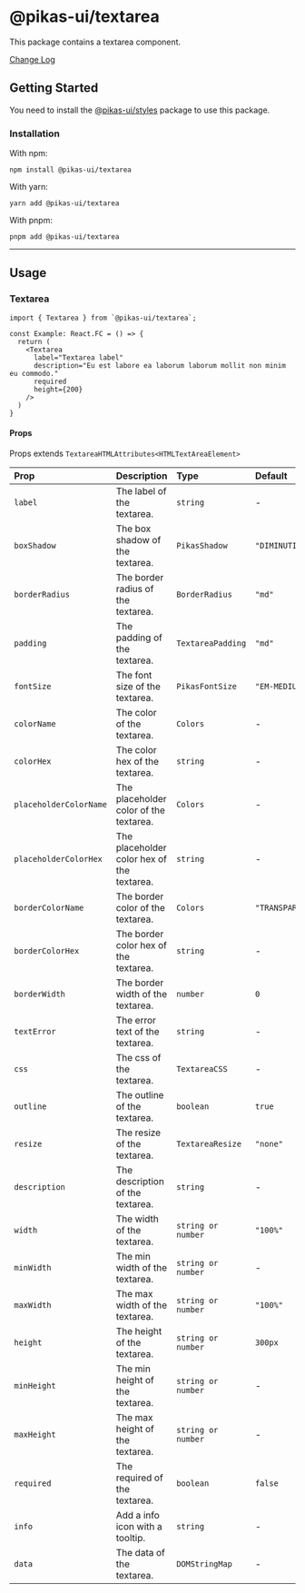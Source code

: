 

<NextSeo title="Textarea" />

# @pikas-ui/textarea

This package contains a textarea component.

<a href="https://github.com/Achaak/pikas/blob/main/packages/ui/textarea/CHANGELOG.md">
  Change Log
</a>

## Getting Started

You need to install the <a href={stylesLink}>@pikas-ui/styles</a> package to use this package.

### Installation

With npm:

```
npm install @pikas-ui/textarea
```

With yarn:

```
yarn add @pikas-ui/textarea
```

With pnpm:

```
pnpm add @pikas-ui/textarea
```

---

## Usage

### Textarea

<TextareaExample />

```tsx
import { Textarea } from `@pikas-ui/textarea`;

const Example: React.FC = () => {
  return (
    <Textarea
      label="Textarea label"
      description="Eu est labore ea laborum laborum mollit non minim eu commodo."
      required
      height={200}
    />
  )
}
```



#### Props

Props extends `TextareaHTMLAttributes<HTMLTextAreaElement>`

| Prop                  | Description                                | Type               | Default          |
| :-------------------- | :----------------------------------------- | :----------------- | :--------------- |
| `label`               | The label of the textarea.                 | `string`           | -                |
| `boxShadow`           | The box shadow of the textarea.            | `PikasShadow`      | `"DIMINUTION_1"` |
| `borderRadius`        | The border radius of the textarea.         | `BorderRadius`     | `"md"`           |
| `padding`             | The padding of the textarea.               | `TextareaPadding`  | `"md"`           |
| `fontSize`            | The font size of the textarea.             | `PikasFontSize`    | `"EM-MEDIUM"`    |
| `colorName`               | The color of the textarea.                 | `Colors`           | -                |
| `colorHex`            | The color hex of the textarea.             | `string`           | -                |
| `placeholderColorName`    | The placeholder color of the textarea.     | `Colors`           | -                |
| `placeholderColorHex` | The placeholder color hex of the textarea. | `string`           | -                |
| `borderColorName`         | The border color of the textarea.          | `Colors`           | `"TRANSPARENT"`  |
| `borderColorHex`      | The border color hex of the textarea.      | `string`           | -                |
| `borderWidth`         | The border width of the textarea.          | `number`           | `0`              |
| `textError`           | The error text of the textarea.            | `string`           | -                |
| `css`                 | The css of the textarea.                   | `TextareaCSS`      | -                |
| `outline`             | The outline of the textarea.               | `boolean`          | `true`           |
| `resize`              | The resize of the textarea.                | `TextareaResize`   | `"none"`         |
| `description`         | The description of the textarea.           | `string`           | -                |
| `width`               | The width of the textarea.                 | `string or number` | `"100%"`         |
| `minWidth`            | The min width of the textarea.             | `string or number` | -                |
| `maxWidth`            | The max width of the textarea.             | `string or number` | `"100%"`         |
| `height`              | The height of the textarea.                | `string or number` | `300px`          |
| `minHeight`           | The min height of the textarea.            | `string or number` | -                |
| `maxHeight`           | The max height of the textarea.            | `string or number` | -                |
| `required`            | The required of the textarea.              | `boolean`          | `false`          |
| `info`                | Add a info icon with a tooltip.            | `string`           | -                |
| `data`                | The data of the textarea.                  | `DOMStringMap`     | -                |
